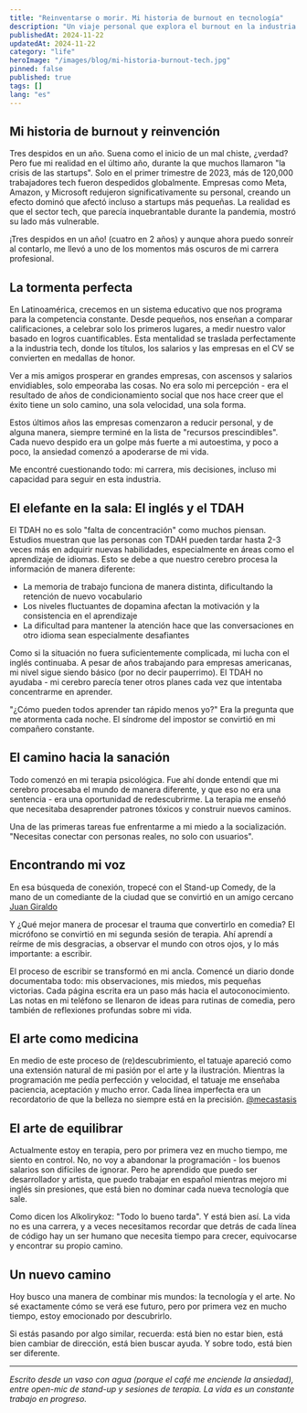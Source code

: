 ```yaml
---
title: "Reinventarse o morir. Mi historia de burnout en tecnología"
description: "Un viaje personal que explora el burnout en la industria tech, la salud mental y el coraje de reinventarse."
publishedAt: 2024-11-22
updatedAt: 2024-11-22
category: "life"
heroImage: "/images/blog/mi-historia-burnout-tech.jpg"
pinned: false
published: true
tags: []
lang: "es"
---
```


## Mi historia de burnout y reinvención

Tres despidos en un año. Suena como el inicio de un mal chiste, ¿verdad? Pero fue mi realidad en el último año, durante la que muchos llamaron "la crisis de las startups". Solo en el primer trimestre de 2023, más de 120,000 trabajadores tech fueron despedidos globalmente. Empresas como Meta, Amazon, y Microsoft redujeron significativamente su personal, creando un efecto dominó que afectó incluso a startups más pequeñas. La realidad es que el sector tech, que parecía inquebrantable durante la pandemia, mostró su lado más vulnerable.

¡Tres despidos en un año! (cuatro en 2 años) y aunque ahora puedo sonreír al contarlo, me llevó a uno de los momentos más oscuros de mi carrera profesional.

## La tormenta perfecta

En Latinoamérica, crecemos en un sistema educativo que nos programa para la competencia constante. Desde pequeños, nos enseñan a comparar calificaciones, a celebrar solo los primeros lugares, a medir nuestro valor basado en logros cuantificables. Esta mentalidad se traslada perfectamente a la industria tech, donde los títulos, los salarios y las empresas en el CV se convierten en medallas de honor.

Ver a mis amigos prosperar en grandes empresas, con ascensos y salarios envidiables, solo empeoraba las cosas. No era solo mi percepción - era el resultado de años de condicionamiento social que nos hace creer que el éxito tiene un solo camino, una sola velocidad, una sola forma.

Estos últimos años las empresas comenzaron a reducir personal, y de alguna manera, siempre terminé en la lista de "recursos prescindibles". Cada nuevo despido era un golpe más fuerte a mi autoestima, y poco a poco, la ansiedad comenzó a apoderarse de mi vida.

Me encontré cuestionando todo: mi carrera, mis decisiones, incluso mi capacidad para seguir en esta industria.
## El elefante en la sala: El inglés y el TDAH

El TDAH no es solo "falta de concentración" como muchos piensan. Estudios muestran que las personas con TDAH pueden tardar hasta 2-3 veces más en adquirir nuevas habilidades, especialmente en áreas como el aprendizaje de idiomas. Esto se debe a que nuestro cerebro procesa la información de manera diferente:

- La memoria de trabajo funciona de manera distinta, dificultando la retención de nuevo vocabulario
- Los niveles fluctuantes de dopamina afectan la motivación y la consistencia en el aprendizaje
- La dificultad para mantener la atención hace que las conversaciones en otro idioma sean especialmente desafiantes

Como si la situación no fuera suficientemente complicada, mi lucha con el inglés continuaba. A pesar de años trabajando para empresas americanas, mi nivel sigue siendo básico (por no decir pauperrimo). El TDAH no ayudaba - mi cerebro parecía tener otros planes cada vez que intentaba concentrarme en aprender.

"¿Cómo pueden todos aprender tan rápido menos yo?" Era la pregunta que me atormenta cada noche. El síndrome del impostor se convirtió en mi compañero constante.

## El camino hacia la sanación

Todo comenzó en mi terapia psicológica. Fue ahí donde entendí que mi cerebro procesaba el mundo de manera diferente, y que eso no era una sentencia - era una oportunidad de redescubrirme. La terapia me enseñó que necesitaba desaprender patrones tóxicos y construir nuevos caminos.

Una de las primeras tareas fue enfrentarme a mi miedo a la socialización. "Necesitas conectar con personas reales, no solo con usuarios".

## Encontrando mi voz

En esa búsqueda de conexión, tropecé con el Stand-up Comedy, de la mano de un comediante de la ciudad que se convirtió en un amigo cercano [Juan Giraldo](https://www.instagram.com/donjuangiraldo/)

Y ¿Qué mejor manera de procesar el trauma que convertirlo en comedia? El micrófono se convirtió en mi segunda sesión de terapia. Ahí aprendí a reírme de mis desgracias, a observar el mundo con otros ojos, y lo más importante: a escribir.

El proceso de escribir se transformó en mi ancla. Comencé un diario donde documentaba todo: mis observaciones, mis miedos, mis pequeñas victorias. Cada página escrita era un paso más hacia el autoconocimiento. Las notas en mi teléfono se llenaron de ideas para rutinas de comedia, pero también de reflexiones profundas sobre mi vida.

## El arte como medicina

En medio de este proceso de (re)descubrimiento, el tatuaje apareció como una extensión natural de mi pasión por el arte y la ilustración. Mientras la programación me pedía perfección y velocidad, el tatuaje me enseñaba paciencia, aceptación y mucho error. Cada línea imperfecta era un recordatorio de que la belleza no siempre está en la precisión. [@mecastasis](https://www.instagram.com/mecastasis/)

## El arte de equilibrar

Actualmente estoy en terapia, pero por primera vez en mucho tiempo, me siento en control. No, no voy a abandonar la programación - los buenos salarios son difíciles de ignorar. Pero he aprendido que puedo ser desarrollador y artista, que puedo trabajar en español mientras mejoro mi inglés sin presiones, que está bien no dominar cada nueva tecnología que sale.

Como dicen los Alkolirykoz: "Todo lo bueno tarda". Y está bien así. La vida no es una carrera, y a veces necesitamos recordar que detrás de cada línea de código hay un ser humano que necesita tiempo para crecer, equivocarse y encontrar su propio camino.

## Un nuevo camino

Hoy busco una manera de combinar mis mundos: la tecnología y el arte. No sé exactamente cómo se verá ese futuro, pero por primera vez en mucho tiempo, estoy emocionado por descubrirlo.

Si estás pasando por algo similar, recuerda: está bien no estar bien, está bien cambiar de dirección, está bien buscar ayuda. Y sobre todo, está bien ser diferente.

---

_Escrito desde un vaso con agua (porque el café me enciende la ansiedad), entre open-mic de stand-up y sesiones de terapia. La vida es un constante trabajo en progreso._